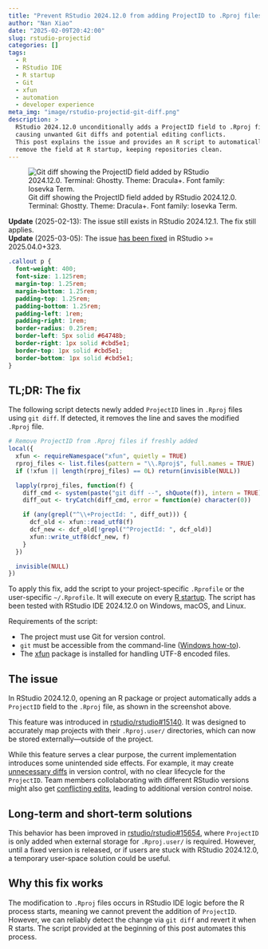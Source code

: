 ```yaml
---
title: "Prevent RStudio 2024.12.0 from adding ProjectID to .Rproj files"
author: "Nan Xiao"
date: "2025-02-09T20:42:00"
slug: rstudio-projectid
categories: []
tags:
  - R
  - RStudio IDE
  - R startup
  - Git
  - xfun
  - automation
  - developer experience
meta_img: "image/rstudio-projectid-git-diff.png"
description: >
  RStudio 2024.12.0 unconditionally adds a ProjectID field to .Rproj files,
  causing unwanted Git diffs and potential editing conflicts.
  This post explains the issue and provides an R script to automatically
  remove the field at R startup, keeping repositories clean.
---
```


![Git diff showing the ProjectID field added by RStudio 2024.12.0.\
Terminal: Ghostty. Theme: Dracula+. Font family: Iosevka Term.
](/image/rstudio-projectid-git-diff.png)

::: {.callout}
**Update** (2025-02-13): The issue still exists in RStudio 2024.12.1. The fix still applies.\
**Update** (2025-03-05): The issue [has been fixed](https://github.com/rstudio/rstudio/issues/15524#issuecomment-2701777606) in RStudio >= 2025.04.0+323.
:::

```css
.callout p {
  font-weight: 400;
  font-size: 1.125rem;
  margin-top: 1.25rem;
  margin-bottom: 1.25rem;
  padding-top: 1.25rem;
  padding-bottom: 1.25rem;
  padding-left: 1rem;
  padding-right: 1rem;
  border-radius: 0.25rem;
  border-left: 5px solid #64748b;
  border-right: 1px solid #cbd5e1;
  border-top: 1px solid #cbd5e1;
  border-bottom: 1px solid #cbd5e1;
}
```

## TL;DR: The fix

The following script detects newly added `ProjectID` lines in `.Rproj` files
using `git diff`. If detected, it removes the line and saves the modified
`.Rproj` file.

```r
# Remove ProjectID from .Rproj files if freshly added
local({
  xfun <- requireNamespace("xfun", quietly = TRUE)
  rproj_files <- list.files(pattern = "\\.Rproj$", full.names = TRUE)
  if (!xfun || length(rproj_files) == 0L) return(invisible(NULL))

  lapply(rproj_files, function(f) {
    diff_cmd <- system(paste("git diff --", shQuote(f)), intern = TRUE)
    diff_out <- tryCatch(diff_cmd, error = function(e) character(0))

    if (any(grepl("^\\+ProjectId: ", diff_out))) {
      dcf_old <- xfun::read_utf8(f)
      dcf_new <- dcf_old[!grepl("^ProjectId: ", dcf_old)]
      xfun::write_utf8(dcf_new, f)
    }
  })

  invisible(NULL)
})
```

To apply this fix, add the script to your project-specific `.Rprofile` or the
user-specific `~/.Rprofile`. It will execute on every
[R startup](https://docs.posit.co/ide/user/ide/guide/environments/r/managing-r.html).
The script has been tested with RStudio IDE 2024.12.0 on Windows, macOS, and Linux.

Requirements of the script:

- The project must use Git for version control.
- `git` must be accessible from the command-line
  ([Windows how-to](https://github.com/nanxstats/r-windows-paths)).
- The [xfun](https://cran.r-project.org/package=xfun) package is installed
  for handling UTF-8 encoded files.

## The issue

In RStudio 2024.12.0, opening an R package or project automatically adds a
`ProjectID` field to the `.Rproj` file, as shown in the screenshot above.

This feature was introduced in
[rstudio/rstudio#15140](https://github.com/rstudio/rstudio/pull/15140).
It was designed to accurately map projects with their `.Rproj.user/`
directories, which can now be stored externally---outside of the project.

While this feature serves a clear purpose, the current implementation
introduces some unintended side effects. For example, it may create
[unnecessary diffs](https://forum.posit.co/t/196345) in version control,
with no clear lifecycle for the `ProjectID`.
Team members collolaborating with different RStudio versions might also
get [conflicting edits](https://github.com/rstudio/rstudio/issues/15524),
leading to additional version control noise.

## Long-term and short-term solutions

This behavior has been improved in
[rstudio/rstudio#15654](https://github.com/rstudio/rstudio/pull/15654),
where `ProjectID` is only added when external storage for `.Rproj.user/`
is required. However, until a fixed version is released, or if users are
stuck with RStudio 2024.12.0, a temporary user-space solution could be useful.

## Why this fix works

The modification to `.Rproj` files occurs in RStudio IDE logic before the
R process starts, meaning we cannot prevent the addition of `ProjectID`.
However, we can reliably detect the change via `git diff` and revert it
when R starts. The script provided at the beginning of this post
automates this process.
